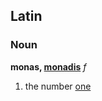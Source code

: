 ==Latin==
===Noun===
'''monas, [[Wiktionary Appendix:Latin third declension|monadis]]''' ''f''

#the number [[one]]